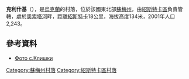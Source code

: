 {{coord|51|46|10|N|33|17|54|E|scale:100000|display=title}}

'''克利什基'''（{{lang-uk|Клишки}}），是[[烏克蘭|烏克蘭]]的村落，位於該國東北部[[蘇梅州|蘇梅州]]，由[[紹斯特卡區|紹斯特卡區]]負責管轄，處於[[奧索塔河|奧索塔河]]畔，距離[[紹斯特卡|紹斯特卡]]18公里，海拔高度134米，2001年人口2,243。

==參考資料==
* [http://galleryua.com/photo/shostkinskij-rajon/26469-klyshky Фото с.Клишки]{{Wayback|url=http://galleryua.com/photo/shostkinskij-rajon/26469-klyshky |date=20160902060429 }}

{{DEFAULTSORT:Клишки}}
[[Category:蘇梅州村落|Category:蘇梅州村落]]
[[Category:紹斯特卡區村落|Category:紹斯特卡區村落]]


{{Sumy-geo-stub}}